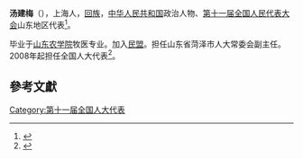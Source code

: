 '''汤建梅'''（{{bd|1957年||}}），上海人，[[回族|回族]]，[[中华人民共和国|中华人民共和国]]政治人物、[[第十一届全国人民代表大会|第十一届全国人民代表大会]]山东地区代表<ref>{{cite web|author=新华网|title=第十一届全国人大代表|url=http://news.xinhuanet.com/ziliao/2008-03/03/content_7708230.htm?node=36628|publisher=新华网|accessdate=2014-01-07|archive-date=2014-01-10|archive-url=https://web.archive.org/web/20140110211415/http://news.xinhuanet.com/ziliao/2008-03/03/content_7708230.htm?node=36628|dead-url=no}}</ref>。

毕业于[[山东农学院|山东农学院]]牧医专业。加入[[民盟|民盟]]。担任山东省菏泽市人大常委会副主任。2008年起担任全国人大代表<ref>{{cite news|title=全国人大代表信息-汤建梅|url= http://210.82.31.1:8084/delegate/viewDelegate.action?dbid=111254|accessdate=2013-04-05|newspaper=全国人大网|archive-url=https://web.archive.org/web/20140424124558/http://www.npc.gov.cn/delegate/viewDelegate.action?dbid=111254|archive-date=2014-04-24|dead-url=yes}}</ref>。

==參考文獻==
{{reflist}}
[[Category:第十一届全国人大代表|Category:第十一届全国人大代表]]